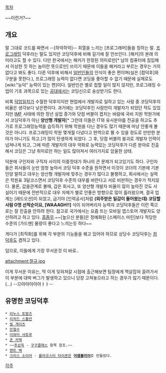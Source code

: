 [[목차]]

{{{#!html
<iframe width="420" height="315" src="//www.youtube-nocookie.com/embed/nweU6MdnjpE" frameborder="0" allowfullscreen></iframe>
}}}
~~이런거?~~

== 개요 ==
말 그대로 코드를 짜면서 --[하악하악]-- 희열을 느끼는 [프로그래머]들을 칭하는 말. [[프로그래밍]] 덕후라는 말도 있지만 코딩덕후에 비해 길기에 잘 안쓰인다. [해커]의 본래 의미라고도 할 수 있다. 다만 한국에서는 해커가 한정된 의미로만[* 남의 컴퓨터에 침입해서 이상한 짓 하는 놈이란 뜻으로만] 쓰이기 때문에 이들을 해커라고 부르는 경우는 거의 없다고 봐도 좋다. 다른 덕후에 비해서 [[일반인]]들의 인식이 좋은 편이며(실은 [컴덕후]와 구분을 못한다.), 프로그래밍 능력이 없다면 코딩을 좋아할 수 없기 때문에 실제로도 [wiki:"능덕" 능력이 있는 편]이다.  일반인은 별로 접할 일이 많지 않지만, 프로그래밍 수업이 기초 과목으로 있는 [[공대]]에서는 코딩신으로 숭상받기도 한다.

비록 [[덕업일치]]가 수월한 덕후이지만  현업에서 개발자로 일하고 있는 사람 중 코딩덕후의 비율은 생각보다 낮은편이다. 과거에는 코딩덕후인 사람만이 개발자가 되었던 적도 있었지만 [[IMF]] 사태에 의한 청년 실업 증가와 닷컴 버블이 겹치는 바람에 국비 지원 학원가에서 코딩덕후가 아닌 '''양산형 개발자'''[* 그런데 이들은 IT와 유사분야를 전공을 하고도 추가로 프로그래밍능력을 습득하기 위해 학원을 다닌 경우도 많기 때문에 마냥 안좋게 볼 것은 아니다. 프로그래밍이 학원 몇개월 다녔다고 현역으로 뛸 수 있을 정도로 만만한 분야가 아니기도 하고.]가 많이 탄생하게 되었다. 그 후, 닷컴 버블의 붕괴로 개발자 인력이 넘쳐나게 되고, 그에 따른 개발자의 대우 악화로 능력있는 코딩덕후가 다른 분야로 진출해서 코딩은 그냥 취미로만 하는 일도 많아져서 여러가지로 암울한 상태. 

덕분에 구인자와 구직자 사이의 이중잣대가 하나의 큰 문제가 되고있기도 하다. 구인자들은 회사들이 눈만 엄청 높아서 코딩 덕후 수준을 원하면서 이것이 코더의 기본에 기본인양 말하고 대우는 양산형 개발자에 맞추는 경우가 많다고 불평하고, 회사에서는 실력은 학원표 3달코스면서 코딩덕후 수준의 대우를 바란다고 서로 비판하는 경우가 적지않다. 물론, 갑을관계로 볼때, 갑은 회사고, 또 양산형 개발자 비율이 많이 높아진 것도 사실이기 때문에 전반적으로 대우 자체가 별로 안좋은 방향으로 많이 흘러왔으며, 결국 업계는 [레드오션]이 되었고, 급기야 [인력공사]처럼 '''(외주받은 일감이 들어왔는데) 코딩할 사람 O명 선착순이요, [WAAAGH!!]''' 식이 되어버리자 능력자 코딩덕후들은 이런 쪽으로는 잘 진출을 안하려 한다. 참고로 국가에서는 요즘 뜨는 모바일 앱스토어 개발자도 양산하려고 하고 있다. [[흠좀무]].~~[높으신 분들]은 정예화된 [스페이스 마린]보다 적당한 수준의 [가드맨] 물량이 좋다고 느끼는듯 하다~~

게다가 [최적화]를 위해 각 부분의 기능들을 꿰고 있어야 하므로 상당수 코딩덕후는 [[컴덕후]]도 겸하고 있다.

덤으로, 이들에게 가장 무서운것 이 바로..

attachment:절규.jpg

이게 무서운 이유는, 딱 이게 잊혀져갈 시점에 출근해보면 팀장에게 멱살잡혀 끌려가서 이 부분에 대박 버그가 발생하고 있으니 당장 고쳐놓으라고 하는 경우가 많기 때문이다.(...) --으아아아아아ㅏㅏ--

== 유명한 코딩덕후 ==
 * [[리누스 토발즈]]
 * [[리처드 스톨만]]
 * [[빌 게이츠]]
 * [[안철수]]
 * [[이와타 사토루]]
 * [[존 카맥]]
 * ~~[[주상욱]] - [[구구클래스]] 항목 참조.~~
 * [[켄트 벡]]
 * [[크리스 소이어]] - [[롤러코스터 타이쿤]]은 '''[[어셈블리어]]'''로 만들었다.

[[각주]]
